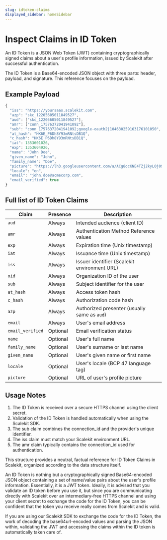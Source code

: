 ```yaml
---
slug: idtoken-claims
displayed_sidebar: homeSidebar
---
```


# Inspect Claims in ID Token

An ID Token is a JSON Web Token (JWT) containing cryptographically signed claims about a user's profile information, issued by Scalekit after successful authentication.

The ID Token is a Base64-encoded JSON object with three parts: header, payload, and signature. This reference focuses on the payload.

## Example Payload

```js
{
  "iss": "https://yoursaas.scalekit.com",
  "azp": "skc_12205605011849527",
  "aud": ["skc_12205605011849527"],
  "amr": ["conn_17576372041941092"],
  "sub": "conn_17576372041941092;google-oauth2|104630259163176101050",
  "at_hash": "HK6E_P6Dh8Y93mRNtsDB1Q",
  "c_hash": "HK6E_P6Dh8Y93mRNtsDB1Q",
  "iat": 1353601026,
  "exp": 1353604926,
  "name": "John Doe",
  "given_name": "John",
  "family_name": "Doe",
  "picture": "https://lh3.googleusercontent.com/a/ACg8ocKNE4TZj2kyLOj094kie_gDlUyU7JCZtbaiEma17URCEf=s96-c",
  "locale": "en",
  "email": "john.doe@acmecorp.com",
  "email_verified": true
}
```

## Full list of ID Token Claims

| Claim            | Presence | Description                                  |
| ---------------- | -------- | -------------------------------------------- |
| `aud`            | Always   | Intended audience (client ID)                |
| `amr`            | Always   | Authentication Method Reference values       |
| `exp`            | Always   | Expiration time (Unix timestamp)             |
| `iat`            | Always   | Issuance time (Unix timestamp)               |
| `iss`            | Always   | Issuer identifier (Scalekit environment URL) |
| `oid`            | Always   | Organization ID of the user                  |
| `sub`            | Always   | Subject identifier for the user              |
| `at_hash`        | Always   | Access token hash                            |
| `c_hash`         | Always   | Authorization code hash                      |
| `azp`            | Always   | Authorized presenter (usually same as `aud`) |
| `email`          | Always   | User's email address                         |
| `email_verified` | Optional | Email verification status                    |
| `name`           | Optional | User's full name                             |
| `family_name`    | Optional | User's surname or last name                  |
| `given_name`     | Optional | User's given name or first name              |
| `locale`         | Optional | User's locale (BCP 47 language tag)          |
| `picture`        | Optional | URL of user's profile picture                |

## Usage Notes

1. The ID Token is received over a secure HTTPS channel using the client secret.
2. Validation of the ID Token is handled automatically when using the Scalekit SDK.
3. The <SimpleCode>sub</SimpleCode> claim combines the <SimpleCode>connection_id</SimpleCode> and the provider's unique identifier.
4. The <SimpleCode>iss</SimpleCode> claim must match your Scalekit environment URL.
5. The <SimpleCode>amr</SimpleCode> claim typically contains the <SimpleCode>connection_id</SimpleCode> used for authentication.

This structure provides a neutral, factual reference for ID Token Claims in Scalekit, organized according to the data structure itself.

An ID Token is nothing but a cryptographically signed Base64-encoded JSON object containing a set of name/value pairs about the user's profile information. Essentially, it is a JWT token. Ideally, it is advised that you validate an ID token before you use it, but since you are communicating directly with Scalekit over an intermediary-free HTTPS channel and using your client secret to exchange the <SimpleCode>code</SimpleCode> for the ID Token, you can be confident that the token you receive really comes from Scalekit and is valid.

If you are using our Scalekit SDK to exchange the code for the ID Token, the work of decoding the base64url-encoded values and parsing the JSON within, validating the JWT and accessing the claims within the ID token is automatically taken care of.
